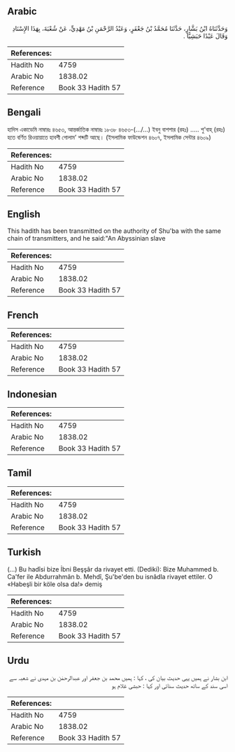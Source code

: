 ## Arabic


<div dir="rtl" lang="ar" style={{fontSize:'larger',backgroundColor:'#f8f9fa',padding:20}}>
وَحَدَّثَنَاهُ ابْنُ بَشَّارٍ، حَدَّثَنَا مُحَمَّدُ بْنُ جَعْفَرٍ، وَعَبْدُ الرَّحْمَنِ بْنُ مَهْدِيٍّ، عَنْ شُعْبَةَ، بِهَذَا الإِسْنَادِ وَقَالَ عَبْدًا حَبَشِيًّا ‏.‏
</div>
<div style={{backgroundColor:'#f8f9fa',padding:20, marginBottom: 10}}><table> <thead> <tr> <th>References:</th> <th></th> </tr> </thead> <tbody><tr><td>Hadith No</td><td>4759</td></tr><tr><td>Arabic No</td><td>1838.02</td></tr><tr><td>Reference</td><td>Book 33 Hadith 57</td></tr></tbody></table></div>

## Bengali


<div dir="ltr" lang="bn" style={{fontSize:'larger',backgroundColor:'#f8f9fa',padding:20}}>
হাদিস একাডেমি নাম্বারঃ ৪৬৫৩, আন্তর্জাতিক নাম্বারঃ ১৮৩৮ ৪৬৫৩-(.../...) ইবনু বাশশার (রহঃ) ..... শু'বাহ্ (রহঃ) হতে বর্ণিত রিওয়ায়াতে হাবশী গোলাম’ শব্দটি আছে। (ইসলামিক ফাউন্ডেশন ৪৬০৭, ইসলামিক সেন্টার ৪৬০৯)
</div>
<div style={{backgroundColor:'#f8f9fa',padding:20, marginBottom: 10}}><table> <thead> <tr> <th>References:</th> <th></th> </tr> </thead> <tbody><tr><td>Hadith No</td><td>4759</td></tr><tr><td>Arabic No</td><td>1838.02</td></tr><tr><td>Reference</td><td>Book 33 Hadith 57</td></tr></tbody></table></div>

## English


<div dir="ltr" lang="en" style={{fontSize:'larger',backgroundColor:'#f8f9fa',padding:20}}>
This hadith has been transmitted on the authority of Shu'ba with the same chain of transmitters, and he said:"An Abyssinian slave
</div>
<div style={{backgroundColor:'#f8f9fa',padding:20, marginBottom: 10}}><table> <thead> <tr> <th>References:</th> <th></th> </tr> </thead> <tbody><tr><td>Hadith No</td><td>4759</td></tr><tr><td>Arabic No</td><td>1838.02</td></tr><tr><td>Reference</td><td>Book 33 Hadith 57</td></tr></tbody></table></div>

## French


<div dir="ltr" lang="fr" style={{fontSize:'larger',backgroundColor:'#f8f9fa',padding:20}}>

</div>
<div style={{backgroundColor:'#f8f9fa',padding:20, marginBottom: 10}}><table> <thead> <tr> <th>References:</th> <th></th> </tr> </thead> <tbody><tr><td>Hadith No</td><td>4759</td></tr><tr><td>Arabic No</td><td>1838.02</td></tr><tr><td>Reference</td><td>Book 33 Hadith 57</td></tr></tbody></table></div>

## Indonesian


<div dir="ltr" lang="id" style={{fontSize:'larger',backgroundColor:'#f8f9fa',padding:20}}>

</div>
<div style={{backgroundColor:'#f8f9fa',padding:20, marginBottom: 10}}><table> <thead> <tr> <th>References:</th> <th></th> </tr> </thead> <tbody><tr><td>Hadith No</td><td>4759</td></tr><tr><td>Arabic No</td><td>1838.02</td></tr><tr><td>Reference</td><td>Book 33 Hadith 57</td></tr></tbody></table></div>

## Tamil


<div dir="ltr" lang="ta" style={{fontSize:'larger',backgroundColor:'#f8f9fa',padding:20}}>

</div>
<div style={{backgroundColor:'#f8f9fa',padding:20, marginBottom: 10}}><table> <thead> <tr> <th>References:</th> <th></th> </tr> </thead> <tbody><tr><td>Hadith No</td><td>4759</td></tr><tr><td>Arabic No</td><td>1838.02</td></tr><tr><td>Reference</td><td>Book 33 Hadith 57</td></tr></tbody></table></div>

## Turkish


<div dir="ltr" lang="tr" style={{fontSize:'larger',backgroundColor:'#f8f9fa',padding:20}}>
(…) Bu hadîsi bize İbni Beşşâr da rivayet etti. (Dediki): Bize Muhammed b. Ca'fer ile Abdurrahmân b. Mehdî, Şu'be'den bu isnâdla rivayet ettiler. O «Habeşli bir köle olsa da!» demiş
</div>
<div style={{backgroundColor:'#f8f9fa',padding:20, marginBottom: 10}}><table> <thead> <tr> <th>References:</th> <th></th> </tr> </thead> <tbody><tr><td>Hadith No</td><td>4759</td></tr><tr><td>Arabic No</td><td>1838.02</td></tr><tr><td>Reference</td><td>Book 33 Hadith 57</td></tr></tbody></table></div>

## Urdu


<div dir="rtl" lang="ur" style={{fontSize:'larger',backgroundColor:'#f8f9fa',padding:20}}>
ابن بشار نے ہمیں یہی حدیث بیان کی ، کہا : ہمیں محمد بن جعفر اور عبدالرحمٰن بن مہدی نے شعبہ سے اسی سند کے ساتھ حدیث سنائی اور کہا : حبشی غلام ہو
</div>
<div style={{backgroundColor:'#f8f9fa',padding:20, marginBottom: 10}}><table> <thead> <tr> <th>References:</th> <th></th> </tr> </thead> <tbody><tr><td>Hadith No</td><td>4759</td></tr><tr><td>Arabic No</td><td>1838.02</td></tr><tr><td>Reference</td><td>Book 33 Hadith 57</td></tr></tbody></table></div>